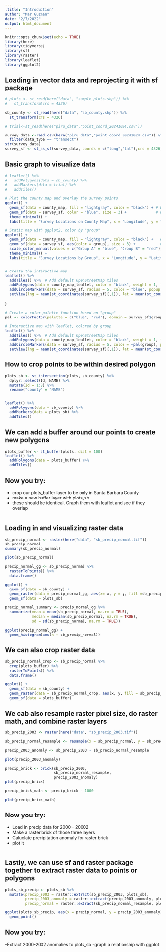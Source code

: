 ```yaml
---
.title: "Introduction"
author: "Mar Guzman"
date: "2/7/2022"
output: html_document
---
```


```r
knitr::opts_chunk$set(echo = TRUE)
library(here)
library(tidyverse)
library(sf)
library(raster)
library(leaflet)
library(ggplot2)

```

## Loading in vector data and reprojecting it with sf package

```r
# plots <- st_read(here("data", "sample_plots.shp")) %>% 
#   st_transform(crs = 4326)

sb_county <- st_read(here("data", "sb_county.shp")) %>% 
  st_transform(crs = 4326)

# trial<-st_read(here("piru_data","point_coord_20241024.csv")) 

survey_data <-read.csv(here("piru_data","point_coord_20241024.csv")) %>% 
  filter(data_type == "transect")
str(survey_data)
survey_sf <- st_as_sf(survey_data, coords = c("long","lat"),crs = 4326)
```

## Basic graph to visualize data

```r
# leaflet() %>% 
#   addPolygons(data = sb_county) %>% 
#   addMarkers(data = trial) %>% 
#   addTiles()

# Plot the county map and overlay the survey points
ggplot() +
  geom_sf(data = county_map, fill = "lightgray", color = "black") + # Plot the county map
  geom_sf(data = survey_sf, color = "blue", size = 3) +             # Plot the survey locations
  theme_minimal() +
  labs(title = "Survey Locations on County Map", x = "Longitude", y = "Latitude")


```

```r

# Static map with ggplot2, color by "group"
ggplot() +
  geom_sf(data = county_map, fill = "lightgray", color = "black") +   # County shapefile
  geom_sf(data = survey_sf, aes(color = group), size = 3) +           # Survey locations, colored by group
  scale_color_manual(values = c("Group A" = "blue", "Group B" = "red")) + # Customize colors for groups
  theme_minimal() +
  labs(title = "Survey Locations by Group", x = "Longitude", y = "Latitude")


# Create the interactive map
leaflet() %>%
  addTiles() %>%  # Add default OpenStreetMap tiles
  addPolygons(data = county_map_leaflet, color = "black", weight = 1, fillColor = "lightgray") %>% # Add county boundaries
  addCircleMarkers(data = survey_sf, radius = 5, color = "blue", popup = ~paste("Site:", site)) %>%
  setView(lng = mean(st_coordinates(survey_sf)[,1]), lat = mean(st_coordinates(survey_sf)[,2]), zoom = 10)


```
}
```r
# Create a color palette function based on "group"
pal <- colorFactor(palette = c("blue", "red"), domain = survey_sf$group)

# Interactive map with leaflet, colored by group
leaflet() %>%
  addTiles() %>%  # Add default OpenStreetMap tiles
  addPolygons(data = county_map_leaflet, color = "black", weight = 1, fillColor = "lightgray") %>% # Add county boundaries
  addCircleMarkers(data = survey_sf, radius = 5, color = ~pal(group), popup = ~paste("Site:", site)) %>%
  setView(lng = mean(st_coordinates(survey_sf)[,1]), lat = mean(st_coordinates(survey_sf)[,2]), zoom = 10)
```



## How to crop points to be within desired polygon

```r
plots_sb <- st_intersection(plots, sb_county) %>% 
  dplyr::select(Id, NAME) %>% 
  mutate(Id = 1:8) %>% 
  rename("county" = "NAME")


leaflet() %>% 
  addPolygons(data = sb_county) %>% 
  addMarkers(data = plots_sb) %>% 
  addTiles()

```

## We can add a buffer around our points to create new polygons

```r
plots_buffer <- st_buffer(plots, dist = 100)
leaflet() %>% 
  addPolygons(data = plots_buffer) %>% 
  addTiles()
```

## Now you try: 
- crop our plots_buffer layer to be only in Santa Barbara County
- make a new buffer layer with plots_sb 
- these should be identical. Graph them with leaflet and see if they overlap

```r

```


## Loading in and visualizing raster data

```r
sb_precip_normal <- raster(here("data", "sb_precip_normal.tif"))
sb_precip_normal
summary(sb_precip_normal)

plot(sb_precip_normal)

precip_normal_gg <- sb_precip_normal %>% 
  rasterToPoints() %>% 
  data.frame()

ggplot() +
  geom_sf(data = sb_county) +
  geom_raster(data = precip_normal_gg, aes(x= x, y = y, fill =sb_precip_normal))+
  geom_sf(data = plots_sb)

precip_normal_summary <- precip_normal_gg %>% 
  summarize(mean = mean(sb_precip_normal, na.rm = TRUE),
            median = median(sb_precip_normal, na.rm = TRUE),
            sd = sd(sb_precip_normal, na.rm = TRUE))

ggplot(precip_normal_gg) +
  geom_histogram(aes(x = sb_precip_normal))


```

## We can also crop raster data 

```r
sb_precip_normal_crop <- sb_precip_normal %>% 
  crop(plots_buffer) %>% 
  rasterToPoints() %>% 
  data.frame()

ggplot() +
  geom_sf(data = sb_county) +
  geom_raster(data = sb_precip_normal_crop, aes(x, y, fill = sb_precip_normal))+ 
  geom_sf(data = plots_buffer)
```

## We cab also resample raster pixel size, do raster math, and combine raster layers

```r
sb_precip_2003 <- raster(here("data", "sb_precip_2003.tif"))

sb_precip_normal_resample <- resample(x = sb_precip_normal, y = sb_precip_2003)

precip_2003_anomaly <- sb_precip_2003 - sb_precip_normal_resample 

plot(precip_2003_anomaly)

precip_brick <- brick(sb_precip_2003, 
                      sb_precip_normal_resample, 
                      precip_2003_anomaly)
plot(precip_brick)

precip_brick_math <- precip_brick - 1000

plot(precip_brick_math)

```

## Now you try:
 - Load in precip data for 2000 - 20002
 - Make a raster brick of those three layers
 - Caluclate precipitation anomaly for raster brick
 - plot it
 
```r

```
 

## Lastly, we can use sf and raster package together to extract raster data to points or polygons
```r
plots_sb_precip <- plots_sb %>% 
  mutate(precip_2003 = raster::extract(sb_precip_2003, plots_sb),
         precip_2003_anomaly = raster::extract(precip_2003_anomaly, plots_sb),
         precip_normal = raster::extract(sb_precip_normal_resample, plots_sb))

ggplot(plots_sb_precip, aes(x = precip_normal, y = precip_2003_anomaly)) +
  geom_point()
```

## Now you try: 
 -Extract 2000-2002 anomalies to plots_sb
 -graph a relationship with ggplot
 
```r

```
 
